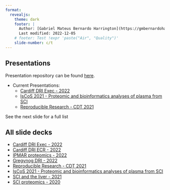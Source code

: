 ```yaml
---
format:
  revealjs: 
    theme: dark
    footer: |
      Author: [Gabriel Mateus Bernardo Harrington](https://gmbernardoharrington.netlify.app/)<br>
      Last modified: 2022-12-05
    # footer: Test !expr 'paste("Air", "Quality")'
    slide-number: c/t
---
```


## Presentations

Presentation repository can be found [here](https://github.com/H-Mateus/presentations).

- Current Presentations:
    - [Cardiff DRI Exec - 2022](2022-12-05_reproducibility_workflow_proposal/index.html)
    - [IsCoS 2021 - Proteomic and bioinformatics analyses of plasma from SCI](iscos_sci_proteomics_2021-08-31/index.html)
    - [Reproducible Research - CDT 2021](reproducible_research_2021-04-30/index.html)

See the next slide for a full list

## All slide decks {.scrollable}

- [Cardiff DRI Exec - 2022](2022-12-05_reproducibility_workflow_proposal/index.html)
- [Cardiff DRI ECR - 2022](dri-ecr-talk_2022-10-25/index.html)
- [IPMAR proteomics - 2022](ipmar_proteomics_2022-06-01/index.html)
- [Gregynog DRI - 2022](gregynog_2022-04-28/index.html)
- [Reproducible Research - CDT 2021](reproducible_research_2021-04-30/index.html)
- [IsCoS 2021 - Proteomic and bioinformatics analyses of plasma from SCI](iscos_sci_proteomics_2021-08-31/index.html)
- [SCI and the liver - 2021](liver_sci_talk_2021-01-27/index.html)
- [SCI proteomics - 2020](proteomic_talk_2020-09-24/index.html)
